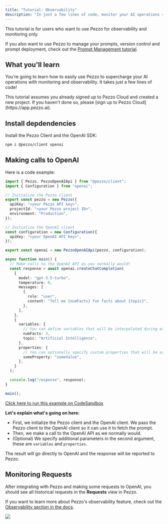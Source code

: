 ```yaml
---
title: "Tutorial: Observability"
description: "In just a few lines of code, monitor your AI operations seamlessly."
---
```


<Tip>
This tutorial is for users who want to use Pezzo for observability and monitoring only.

If you also want to use Pezzo to manage your prompts, version control and prompt deployment, check out the [Prompt Management tutorial](/introduction/tutorial-prompt-management/overview).
</Tip>

## What you'll learn
You're going to learn how to easily use Pezzo to supercharge your AI operations with monitoring and observability. It takes just a few lines of code!

<Note>
This tutorial assumes you already signed up to Pezzo Cloud and created a new project. If you haven't done so, please [sign up to Pezzo Cloud](https://app.pezzo.ai).
</Note>

## Install depdendencies
Install the Pezzo Client and the OpenAI SDK:

```bash
npm i @pezzo/client openai
```

## Making calls to OpenAI

Here is a code example:
```ts app.ts
import { Pezzo, PezzoOpenAIApi } from "@pezzo/client";
import { Configuration } from "openai";

// Initialize the Pezzo client
export const pezzo = new Pezzo({
  apiKey: "<your Pezzo API key>",
  projectId: "<your Pezzo project ID>",
  environment: "Production",
});

// Initialize the OpenAI client
const configuration = new Configuration({
  apiKey: "<your OpenAI API key>",
});

export const openai = new PezzoOpenAIApi(pezzo, configuration);

async function main() {
  // Make calls to the OpenAI API as you normally would!
  const response = await openai.createChatCompletion(
    {
      model: "gpt-3.5-turbo",
      temperature: 0,
      messages: [
        {
          role: "user",
          content: "Tell me {numFacts} fun facts about {topic}",
        },
      ],
    },
    {
      variables: {
        // You can define variables that will be interpolated during execution.
        numFacts: 3,
        topic: "Artificial Intelligence",
      },
      properties: {
        // You can optionally specify custom properties that will be associated with the request.
        someProperty: "someValue",
      },
    }
  );

  console.log("response", response);
}

main();
```

[Click here to run this example on CodeSandbox](https://codesandbox.io/p/sandbox/pezzo-example-observability-6d2qp6?file=%2Fsrc%2Fapp.ts%3A1%2C1)

**Let's explain what's going on here:**

- First, we initialize the Pezzo client and the OpenAI client. We pass the Pezzo client to the OpenAI client so it can use it to fetch the prompt.
- Then, we make a call to the OpenAI API as we normally would.
- (Optional) We specify additional parameters in the second argument, these are `variables` and `properties`.

The result will go directly to OpenAI and the response will be reported to Pezzo.

## Monitoring Requests

After integrating with Pezzo and making some requests to OpenAI, you should see all historical requests in the **Requests** view in Pezzo.

If you want to learn more about Pezzo's observability feature, check out the [Observability section in the docs](/platform/observability/overview).

<Frame caption="Pezzo Project Requests View">
  <img src="/platform/observability/requests-view.png" />
</Frame>
